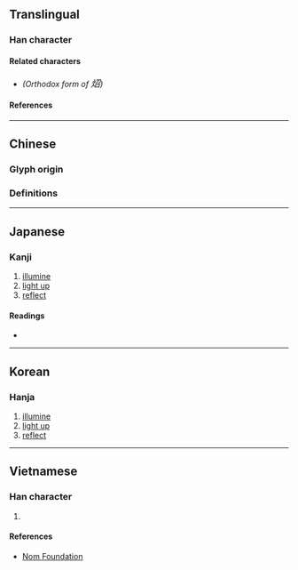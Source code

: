{{also|照}}
{{character info/new}}
==Translingual==

===Han character===
{{Han char|rn=86|rad=火|as=05|sn=9|four=97862|canj=FSHR|ids=⿰火召}}

====Related characters====
* {{l|mul|照}} ''(Orthodox form of <big>炤</big>)''

====References====
{{Han ref|kx=0668.110|dkj=18939|dj=1077.140|hdz=32197.130|uh=70A4}}

----

==Chinese==

===Glyph origin===
{{Han etym}}

===Definitions===
{{zh-see|照|v}}

----

==Japanese==

===Kanji===
{{ja-kanji|grade=|rs=火05}}

# [[illumine]]
# [[light up]]
# [[reflect]]

====Readings====
* {{ja-readings|on=[[しょう]] (shō), [[しゃく]] (shaku)|kun=[[てる]] (teru)}}

----

==Korean==

===Hanja===
{{ko-hanja|hangeul=[[소]], [[조]]|eumhun=|rv=so, jo|mr=so, cho|y=so, co}}

# [[illumine]]
# [[light up]]
# [[reflect]]

----

==Vietnamese==

===Han character===
{{vi-hantu|rs=火05|[[chiếu]], [[bảnh]]}}

# {{rfdef|vi|sort=火05}}

====References====
* [http://nomfoundation.org/common/nom_details.php?codepoint=70A4 Nom Foundation]